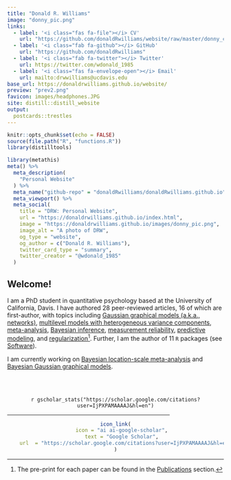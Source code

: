 ```yaml
---
title: "Donald R. Williams"
image: "donny_pic.png"
links:
  - label: '<i class="fas fa-file"></i> CV'
    url: "https://github.com/donaldRwilliams/website/raw/master/donny_cv.pdf"
  - label: '<i class="fab fa-github"></i> GitHub'
    url: "https://github.com/donaldRwilliams"
  - label: '<i class="fab fa-twitter"></i> Twitter'
    url: https://twitter.com/wdonald_1985
  - label: '<i class="fas fa-envelope-open"></i> Email'
    url: mailto:drwwilliams@ucdavis.edu
base_url: https://donaldrwilliams.github.io/website/
preview: "prev2.png"
favicon: images/headphones.JPG
site: distill::distill_website
output:
  postcards::trestles
---
```


<link rel="stylesheet" href="https://cdn.jsdelivr.net/gh/jpswalsh/academicons/css/academicons.min.css">

```r
knitr::opts_chunk$set(echo = FALSE)
source(file.path("R", "functions.R"))
library(distilltools)
```


```r
library(metathis)
meta() %>%
  meta_description(
    "Personal Website"
  ) %>%
  meta_name("github-repo" = "donaldRwilliams/donaldRwilliams.github.io") %>%
  meta_viewport() %>%
  meta_social(
    title = "DRW: Personal Website",
    url = "https://donaldrwilliams.github.io/index.html",
    image = "https://donaldrwilliams.github.io/images/donny_pic.png",
    image_alt = "A photo of DRW",
    og_type = "website",
    og_author = c("Donald R. Williams"),
    twitter_card_type = "summary",
    twitter_creator = "@wdonald_1985"
  )
```
<!-- [I'm an inline-style link](https://www.google.com) -->


## Welcome!

I am a PhD student in quantitative psychology based at the 
University of California, Davis. I have authored 28 peer-reviewed articles,
16 of which are first-author, with topics including [Gaussian graphical models 
(a.k.a., networks)](https://psycnet.apa.org/record/2020-12344-001?doi=1), [multilevel models with heterogeneous variance components](https://psycnet.apa.org/record/2020-33519-001), 
[meta-analysis](https://www.sciencedirect.com/science/article/abs/pii/S0306453016302128), [Bayesian inference](https://www.sciencedirect.com/science/article/pii/S0022249620300821?casa_token=qYfiyj635T4AAAAA:IYufJ2ik53V0MRlJm7Vd5tzca_plYoX5ox9kISAJUMAAFcLElwKSg8JnEBF5zhYxtk1WsPZx), [measurement reliability](https://psyarxiv.com/hpq7w/), [predictive modeling](https://psyarxiv.com/8pr9b/),
and [regularization](https://psyarxiv.com/ad57p/)^[The pre-print for each paper can be found in the [Publications](https://donaldrwilliams.github.io/publications.html) section.]. Further, I am the author of 
11 `R` packages (see [Software](https://donaldrwilliams.github.io/software.html)). 

I am currently working on [Bayesian location-scale meta-analysis](https://github.com/donaldRwilliams/blsmeta) 
and [Bayesian Gaussian graphical models](https://github.com/donaldRwilliams/BGGM).


<br>
<br>

<center>

`r gscholar_stats("https://scholar.google.com/citations?user=IjPXPAMAAAAJ&hl=en")`
</center>


<hr size="3" width="75%" color="#EAE9EA">  


<center>
```r
icon_link(
    icon = "ai ai-google-scholar",
    text = "Google Scholar",
    url  = "https://scholar.google.com/citations?user=IjPXPAMAAAAJ&hl=en"
)
```
</center>

